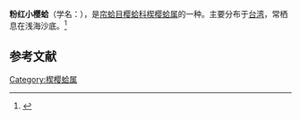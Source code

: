 {{Speciesbox
| name = 粉红小樱蛤
| image = 
| image_width = 
| genus = Cadella
| species = hoshiyamai
| authority = Kuroda, 1960
}}
'''粉红小樱蛤'''（学名：''{{lang|la|Cadella hoshiyamai}}''），是[[帘蛤目|帘蛤目]][[樱蛤科|樱蛤科]][[楔樱蛤属|楔樱蛤属]]的一种。主要分布于[[台湾|台湾]]，常栖息在浅海沙底。<ref>{{cite web|url=http://shell.sinica.edu.tw/chinese/shellbase_detail.php?science_no=3445|title=国际贝库：粉红小樱蛤|publisher=台湾贝类资料库|accessdate=2009-08-11|archive-date=2016-03-04|archive-url=https://web.archive.org/web/20160304112726/http://shell.sinica.edu.tw/chinese/shellbase_detail.php?science_no=3445|dead-url=no}}</ref>

== 参考文献 ==
{{reflist|2}}
{{Taxonbar|from=Q13447260}}

[[Category:楔樱蛤属|Category:楔樱蛤属]]